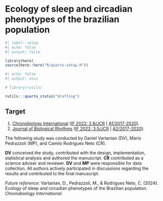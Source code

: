 <!-- %:::% .common h1 begin %:::% -->
# Ecology of sleep and circadian phenotypes of the brazilian population
<!-- %:::% .common h1 end %:::% -->

```r
#| label: setup
#| echo: false
#| output: false

library(here)
source(here::here("R/quarto-setup.R"))
```

```r
#| echo: false
#| output: asis

# library(rutils)

rutils:::quarto_status("drafting")
```

::: {.callout-note}
## Target

1. [Chronobiology International](https://www.tandfonline.com/action/authorSubmission?show=instructions&journalCode=icbi20) ([IF 2022: 2.8/JCR](https://jcr.clarivate.com/jcr/) | [A1/2017-2020](https://sucupira.capes.gov.br/sucupira/public/consultas/coleta/veiculoPublicacaoQualis/listaConsultaGeralPeriodicos.jsf)).
2. [Journal of Biological Rhythms](https://journals.sagepub.com/author-instructions/JBR) ([IF 2022: 3.5/JCR](https://jcr.clarivate.com/jcr/) | [A2/2017-2020](https://sucupira.capes.gov.br/sucupira/public/consultas/coleta/veiculoPublicacaoQualis/listaConsultaGeralPeriodicos.jsf)).
:::

::: {.callout-note}
The following study was conducted by Daniel Vartanian (DV), Mario Pedrazzoli (MP), and Camilo Rodrigues Neto (CR).

::: {.content-visible when-format="pdf"}
\vspace{5pt}
:::

__DV__ conceived the study, contributed with the design, implementation, statistical analysis and authored the manuscript. __CR__ contributed as a science adviser and reviewer. __DV__ and __MP__ were responsible for data collection.  All authors actively participated in discussions regarding the results and contributed to the final manuscript.

::: {.content-visible when-format="pdf"}
\vspace{5pt}
:::

_Future reference_: Vartanian, D., Pedrazzoli, M., & Rodrigues Neto, C. (2024). Ecology of sleep and circadian phenotypes of the Brazilian population. _Chronobiology International_.
:::
